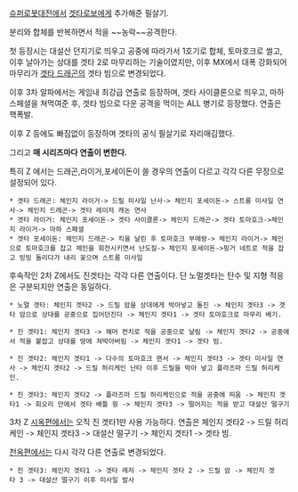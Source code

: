 [[슈퍼로봇대전]]에서 [[겟타로보]]에게 추가해준 필살기.

분리와 합체를 반복하면서 적을 ~~농락~~공격한다.

첫 등장시는 대설산 던지기로 띄우고 공중에 따라가서 1호기로 합체, 토마호크로 썰고, 이후 날아가는 상대를 겟타 2로 마무리하는 기술이였지만, 이후 MX에서 대폭 강화되어 마무리가 [[겟타 드래곤]]의 겟타 빔으로 변경되었다.

이후 3차 알파에서는 게임내 최강급 연출로 등장하며, 겟타 사이클론으로 띄우고, 마하 스페셜을 쳐먹여준 후, 겟타 빔으로 다운 공격을 먹이는 ALL 병기로 등장했다. 연출은 핵폭발.

이후 Z 등에도 빠짐없이 등장하며 겟타의 공식 필살기로 자리매김했다.

그리고 '''매 시리즈마다 연출이 변한다.'''

특히 Z 에서는 드래곤,라이거,포세이돈이 쓸 경우의 연출이 다르고 각각 다른 무장으로 설정되어 있다.
 * 겟타 드래곤: 체인지 라이거-> 드릴 미사일 난사-> 체인지 포세이돈-> 스트롱 미사일 연사-> 체인지 드래곤-> 겟타 레이저 캐논 연사
 * 겟타 라이거: 체인지 포세이돈-> 겟타 사이클론-> 체인지 드래곤-> 겟타 토마호크->체인지 라이거-> 마하 스페셜
 * 겟타 포세이돈: 체인지 드래곤-> 킥을 날린 후 토마호크 부메랑-> 체인지 라이거-> 체인으로 토마호크를 잡고 체인을 회전시키면서 난도질-> 체인지 포세이돈->핑거 네트로 적을 잡고 빙빙 돌리다가 내리 꽂으며 스트롱 미사일

후속작인 2차 Z에서도 진겟타는 각각 다른 연출이다. 단 노멀겟타는 탄수 및 지형 적응은 구분되지만 연출은 동일하다.

 * 노멀 겟타: 체인지 겟타2 -> 드릴 암을 상대에게 박아넣고 돌진 -> 체인지 겟타3 -> 겟타 암으로 상대를 공중으로 집어던진다 -> 체인지 겟타1 -> 겟타 토마호크로 마무리 베기.

 * 진 겟타1: 체인지 겟타3 -> 해머 펀치로 적을 공중으로 날림 -> 체인지 겟타2 -> 공중에서 적을 붙잡고 상대를 땅에 쳐박아버림 -> 체인지 겟타1 -> 겟타 빔.

 * 진 겟타2: 체인지 겟타1 -> 다수의 토마호크 랜서 -> 체인지 겟타3 -> 겟타 미사일 연사 -> 체인지 겟타2 -> 드릴 허리케인 난타 이후 드릴을 박아 넣고 플라즈마 드릴 허리케인.

 * 진 겟타3: 체인지 겟타2 -> 플라즈마 드릴 허리케인으로 적을 공중에 띄움 -> 체인지 겟타1 -> 회오리 안에서 겟타 배틀 윙 -> 체인지 겟타3 -> 떨어지는 적을 받고 대설산 떨구기

3차 Z [[시옥편]]에서는 오직 진 겟타1만 사용 가능하다. 연출은 체인지 겟타2 -> 드릴 허리케인 -> 체인지 겟타3 -> 대설산 떨구기 -> 체인지 겟타1 -> 겟타 빔.

[[천옥편]]에서는 다시 각각 다른 연출로 변경되었다.

 * 진 겟타3: 체인지 겟타1 -> 겟타 레저 -> 체인지 겟타 2 -> 드릴 암 -> 체인지 겟타 3 -> 대설산 떨구기 이후 미사일 발사
